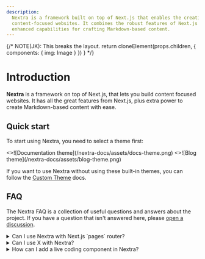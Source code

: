 ```yaml
---
description:
  Nextra is a framework built on top of Next.js that enables the creation of
  content-focused websites. It combines the robust features of Next.js with
  enhanced capabilities for crafting Markdown-based content.
---
```



{/* NOTE(JK): This breaks the layout.
  return cloneElement(props.children, {
    components: {
      img: Image
    }
  })
}
*/}

# Introduction

**Nextra** is a framework on top of Next.js, that lets you build content focused
websites. It has all the great features from Next.js, plus extra power to create
Markdown-based content with ease.

## Quick start

To start using Nextra, you need to select a theme first:

<Cards num={2}>
  <Cards.Card arrow title="Documentation theme" href="/docs/docs-theme/start">
    <>![Documentation theme](/nextra-docs/assets/docs-theme.png)</>
  </Cards.Card>
  <Cards.Card arrow title="Blog theme" href="/docs/blog-theme/start">
    <>![Blog theme](/nextra-docs/assets/blog-theme.png)</>
  </Cards.Card>
</Cards>

If you want to use Nextra without using these built-in themes, you can follow
the [Custom Theme](/docs/custom-theme) docs.

## FAQ

The Nextra FAQ is a collection of useful questions and answers about the
project. If you have a question that isn't answered here, please
[open a discussion](https://github.com/shuding/nextra/discussions).

<details>
  {/* prettier-ignore */}
  <summary>Can I use Nextra with Next.js `pages` router?</summary>
Nextra 4 only works with the `app` router. Only Nextra 1/2/3 supports the
`pages` router.

</details>

<details>
  <summary>Can I use X with Nextra?</summary>
The answer is "yes" for most things. Since Nextra is just a Next.js plugin, almost all the things
that can be done with React can be done with Nextra. Here are some examples and guides:

- [Use Tailwind CSS](/docs/guide/tailwind-css)
- [Use custom CSS and Sass](/docs/guide/custom-css)
- [Use custom fonts](https://nextjs.org/docs/basic-features/font-optimization)

</details>

<details>
  {/* prettier-ignore */}
  <summary>How can I add a live coding component in Nextra?</summary>
There are libraries like [Sandpack](https://sandpack.codesandbox.io) and
[react-live](https://github.com/FormidableLabs/react-live) that can help you
add live coding components to your MDX.

</details>
